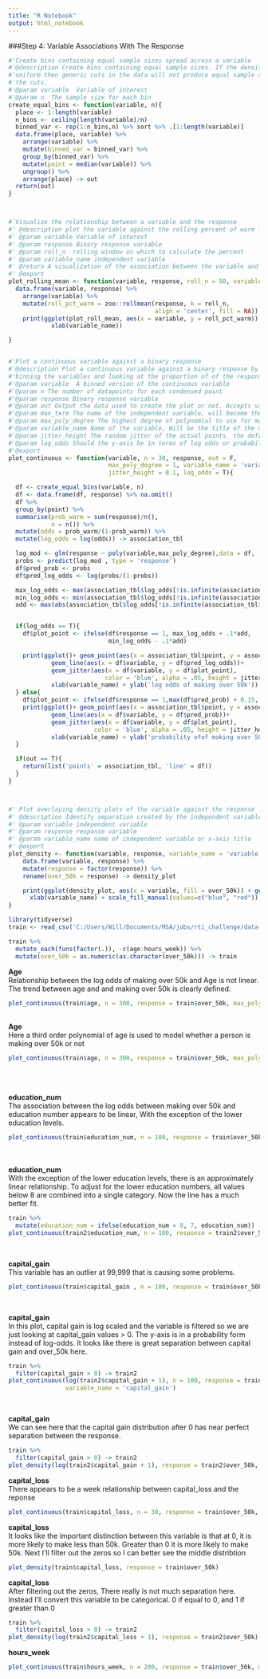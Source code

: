 ```yaml
---
title: "R Notebook"
output: html_notebook
---
```


###Step 4: Variable Associations With The Response <br>

```r

#'Create bins containing equal sample sizes spread across a variable
#'@description Create bins containing equal sample sizes. If the density is not
#'uniform then generic cuts in the data will not produce equal sample sizes among
#'the cuts.
#'@param variable  Variable of interest
#'@param n  The sample size for each bin
create_equal_bins <- function(variable, n){
  place <- 1:length(variable)
  n_bins <- ceiling(length(variable)/n)
  binned_var <- rep(1:n_bins,n) %>% sort %>% .[1:length(variable)]
  data.frame(place, variable) %>%
    arrange(variable) %>%
    mutate(binned_var = binned_var) %>%
    group_by(binned_var) %>%
    mutate(point = median(variable)) %>%
    ungroup() %>%
    arrange(place) -> out
  return(out)
}



#`Visualize the relationship between a variable and the response
#' @description plot the variable against the rolling percent of warm leads
#' @param variable Variable of interest
#' @param response Binary response variable
#' @param roll_n  rolling window on which to calculate the percent
#' @param variable_name independent variable
#' @return A visualization of the association between the variable and the response
#' @export
plot_rolling_mean <- function(variable, response, roll_n = 50, variable_name = 'variable'){
  data.frame(variable, response) %>%
    arrange(variable) %>%
    mutate(roll_pct_warm = zoo::rollmean(response, k = roll_n,
                                         align = 'center', fill = NA)) -> plot_roll_mean
    print(ggplot(plot_roll_mean, aes(x = variable, y = roll_pct_warm)) + geom_line() +
            xlab(variable_name))

}


#'Plot a continuous variable against a binary response
#'@description Plot a continuous variable against a binary response by
#'binning the variables and looking at the proportion of of the response in each bin
#'@param variable  A binned version of the continuous variable
#'@param n The number of datapoints for each condensed point
#'@param response Binary response variable
#'@param out Output the data used to create the plot or not. Accepts values of TRUE or FALSE
#'@param max_term The name of the independent variable, will become the x-axis title
#'@param max_poly_degree The highest degree of polynomial to use for modeling
#'@param variable_name Name of the variable, Will be the title of the x-axis
#'@param jitter_height The random jitter of the actual points. the default may be too large or small
#'@param log_odds Should the y-axis be in terms of log odds or probability. T = log odds, F = Probability
#'@export
plot_continuous <- function(variable, n = 30, response, out = F,
                            max_poly_degree = 1, variable_name = 'variable',
                            jitter_height = 0.1, log_odds = T){

  df <- create_equal_bins(variable, n)
  df <- data.frame(df, response) %>% na.omit()
  df %>%
  group_by(point) %>%
  summarise(prob_warm = sum(response)/n(),
            n = n()) %>%
  mutate(odds = prob_warm/(1-prob_warm)) %>%
  mutate(log_odds = log(odds)) -> association_tbl

  log_mod <- glm(response ~ poly(variable,max_poly_degree),data = df, family = "binomial")
  probs <- predict(log_mod , type = 'response')
  df$pred_prob <- probs
  df$pred_log_odds <- log(probs/(1-probs))

  max_log_odds <- max(association_tbl$log_odds[!is.infinite(association_tbl$log_odds)])
  min_log_odds <- min(association_tbl$log_odds[!is.infinite(association_tbl$log_odds)])
  add <- max(abs(association_tbl$log_odds[!is.infinite(association_tbl$log_odds)]))


  if(log_odds == T){
    df$plot_point <- ifelse(df$response == 1, max_log_odds + .1*add,
                            min_log_odds - .1*add)

    print(ggplot()+ geom_point(aes(x = association_tbl$point, y = association_tbl$log_odds)) +
            geom_line(aes(x = df$variable, y = df$pred_log_odds))+
            geom_jitter(aes(x = df$variable, y = df$plot_point),
                           color = 'blue', alpha = .05, height = jitter_height, width = 0) +
            xlab(variable_name) + ylab('log odds of making over 50k'))
  } else{
    df$plot_point <- ifelse(df$response == 1,max(df$pred_prob) + 0.15, min(df$pred_prob) - 0.15 )
    print(ggplot()+ geom_point(aes(x = association_tbl$point, y = association_tbl$prob_warm)) +
            geom_line(aes(x = df$variable, y = df$pred_prob))+
            geom_jitter(aes(x = df$variable, y = df$plot_point),
                        color = 'blue', alpha = .05, height = jitter_height, width = 0) +
            xlab(variable_name) + ylab('probability ofof making over 50k'))
  }

  if(out == T){
    return(list('points' = association_tbl, 'line' = df))
  }
}



#' Plot overlaying density plots of the variable against the response
#' @description Identify separation created by the independent variable on the response
#' @param variable independent variable
#' @param response response variable
#' @param variable_name name of independent variable or x-axis title
#' @export
plot_density <- function(variable, response, variable_name = 'variable'){
    data.frame(variable, response) %>%
    mutate(response = factor(response)) %>%
    rename(over_50k = response) -> density_plot

    print(ggplot(density_plot, aes(x = variable, fill = over_50k)) + geom_density(alpha = 0.2)+
      xlab(variable_name) + scale_fill_manual(values=c("blue", "red")))
}
```


```r
library(tidyverse)
train <- read_csv('C:/Users/Will/Documents/MSA/jobs/rti_challenge/data-scientist-exercise01/data/train.csv')

train %>%
  mutate_each(funs(factor(.)), -c(age:hours_week)) %>% 
  mutate(over_50k = as.numeric(as.character(over_50k))) -> train

```



**Age** <br>
Relationship between the log odds of making over 50k and Age is not linear. The trend between age and and making over 50k is clearly defined.
```r
plot_continuous(train$age, n = 300, response = train$over_50k, max_poly_degree = 1, log_odds = T, jitter_height = .025, variable_name = 'Age')
```
<br>
**Age** <br>
Here a third order polynomial of age is used to model whether a person is making over 50k or not

```r
plot_continuous(train$age, n = 300, response = train$over_50k, max_poly_degree = 3, log_odds = T, jitter_height = .025, variable_name = 'Age')
```
<br>
<br>

**education_num** <br>
The association between the log odds between making over 50k and education number appears to be linear, With the exception of the lower education levels.
```r
plot_continuous(train$education_num, n = 100, response = train$over_50k, max_poly_degree = 1, log_odds = T)
```
<br>
<br>
**education_num** <br> 
With the exception of the lower education levels, there is an approximately linear relationship. To adjust for the lower education numbers, all values below 8 are combined into a single category. Now the line has a much better fit.
```r
train %>% 
  mutate(education_num = ifelse(education_num < 8, 7, education_num)) -> train2
plot_continuous(train2$education_num, n = 100, response = train2$over_50k, max_poly_degree = 1, log_odds = T)
```
<br>

**capital_gain** <br>
This variable has an outlier at 99,999 that is causing some problems.
```r
plot_continuous(train$capital_gain , n = 100, response = train$over_50k, max_poly_degree = 1, log_odds = T)
```
<br>

**capital_gain** <br>
In this plot, capital gain is log scaled and the variable is filtered so we are just looking at capital_gain values > 0. 
The y-axis is in a probability form instead of log-odds.  It looks like there is great separation between capital gain and over_50k here.
```r
train %>% 
  filter(capital_gain > 0) -> train2
plot_continuous(log(train2$capital_gain + 1), n = 100, response = train2$over_50k, max_poly_degree = 1, log_odds = F,
                variable_name = 'capital_gain')
```
<br>

**capital_gain** <br>
We can see here that the capital gain distribution after 0 has near perfect separation between the response.
```r
train %>% 
  filter(capital_gain > 0) -> train2
plot_density(log(train2$capital_gain + 1), response = train2$over_50k, variable_name = 'capital_gain')
```


**capital_loss** <br>
There appears to be a week relationship between capital_loss and the reponse
```r
plot_continuous(train$capital_loss, n = 30, response = train$over_50k, max_poly_degree = 1, log_odds = T, variable_name = 'capital_loss')
```

**capital_loss** <br>
It looks like the important distinction between this variable is that at 0, it is more likely to make less than 50k. Greater than 0 it is more likely to make 50k. Next I'll filter out the zeros so I can better see the middle distribtion
```r
plot_density(train$capital_loss, response = train$over_50k)
```


**capital_loss** <br>
After filtering out the zeros, There really is not much separation here.  Instead I'll convert this variable to be categorical. 0 if equal to 0, and 1 if greater than 0
```r
train %>% 
  filter(capital_loss > 0) -> train2
plot_density(log(train2$capital_loss + 1), response = train2$over_50k)
```


**hours_week**
```r
plot_continuous(train$hours_week, n = 200, response = train$over_50k, max_poly_degree = 4, log_odds = T, variable_name = 'hours_week')

```






